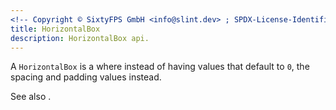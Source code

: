 ```yaml
---
<!-- Copyright © SixtyFPS GmbH <info@slint.dev> ; SPDX-License-Identifier: MIT -->
title: HorizontalBox
description: HorizontalBox api.
---
```



A `HorizontalBox` is a <Link type="HorizontalLayout" /> where instead of 
having values that default to `0`, the spacing and padding values instead.

See also <Link type="VerticalBox"/>.
